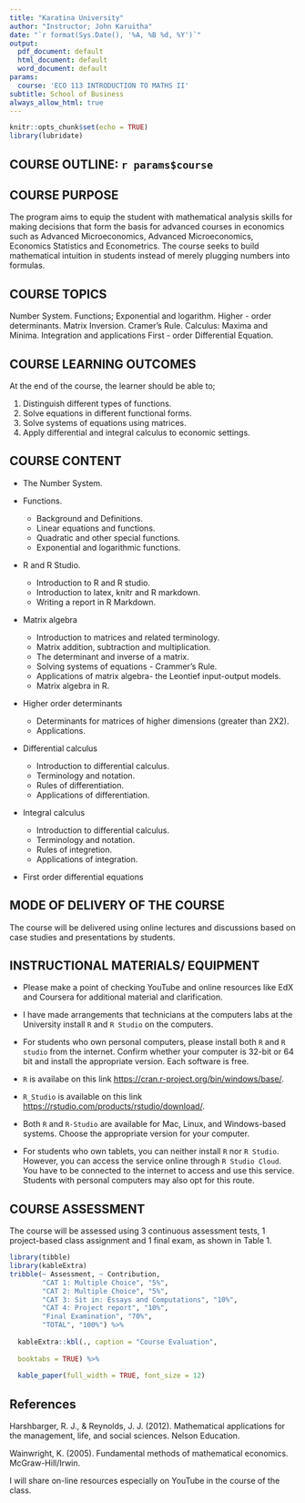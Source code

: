 ```yaml
---
title: "Karatina University"
author: "Instructor; John Karuitha"
date: "`r format(Sys.Date(), '%A, %B %d, %Y')`"
output:
  pdf_document: default
  html_document: default
  word_document: default
params:
  course: 'ECO 113 INTRODUCTION TO MATHS II'
subtitle: School of Business
always_allow_html: true
---
```


```r
knitr::opts_chunk$set(echo = TRUE)
library(lubridate)
```

## COURSE OUTLINE: `r params$course`

## COURSE PURPOSE

The program aims to equip the student with mathematical analysis skills for making decisions that form the basis for advanced courses in economics such as Advanced Microeconomics, Advanced Microeconomics, Economics Statistics and Econometrics. The course seeks to build mathematical intuition in students instead of merely plugging numbers into formulas.

## COURSE TOPICS

Number System. Functions; Exponential and logarithm. Higher - order determinants. Matrix Inversion. Cramer's Rule. Calculus: Maxima and Minima. Integration and applications First - order Differential Equation.

## COURSE LEARNING OUTCOMES

At the end of the course, the learner should be able to;

1. Distinguish different types of functions.
2. Solve equations in different functional forms.
3. Solve systems of equations using matrices. 
4. Apply differential and integral calculus to economic settings. 

## COURSE CONTENT

- The Number System.

- Functions.

    - Background and Definitions.
    - Linear equations and functions.
    - Quadratic and other special functions.
    - Exponential and logarithmic functions.
    
- R and R Studio.

    - Introduction to R and R studio.
    - Introduction to latex, knitr and R markdown.
    - Writing a report in R Markdown.
    
- Matrix algebra

    - Introduction to matrices and related terminology.
    - Matrix addition, subtraction and multiplication.
    - The determinant and inverse of a matrix.
    - Solving systems of equations - Crammer's Rule. 
    - Applications of matrix algebra- the Leontief input-output models.
    - Matrix algebra in R.
    
- Higher order determinants

    - Determinants for matrices of higher dimensions (greater than 2X2).
    - Applications.

- Differential calculus

    - Introduction to differential calculus.
    - Terminology and notation.
    - Rules of differentiation.
    - Applications of differentiation.

- Integral calculus

    - Introduction to differential calculus.
    - Terminology and notation.
    - Rules of integretion.
    - Applications of integration.
    
- First order differential equations

## MODE OF DELIVERY OF THE COURSE

The course will be delivered using online lectures and discussions based on case studies and presentations by students.

## INSTRUCTIONAL MATERIALS/ EQUIPMENT

- Please make a point of checking YouTube and online resources like EdX and Coursera for additional material and clarification. 

- I have made arrangements that technicians at the computers labs at the University install `R` and `R Studio` on the computers.  

- For students who own personal computers, please install both `R` and `R studio` from the internet. Confirm whether your computer is 32-bit or 64 bit and install the appropriate version. Each software is free. 

- `R` is availabe on this link <https://cran.r-project.org/bin/windows/base/>.

- `R_Studio` is available on this link <https://rstudio.com/products/rstudio/download/>.

- Both `R` and `R-Studio` are available for Mac, Linux, and Windows-based systems. Choose the appropriate version for your computer. 

- For students who own tablets, you can neither install `R` nor `R Studio`. However, you can access the service online through `R Studio Cloud`. You have to be connected to the internet to access and use this service. Students with personal computers may also opt for this route. 

\newpage

## COURSE ASSESSMENT
The course will be assessed using 3 continuous assessment tests, 1 project-based class assignment and 1 final exam, as shown in Table 1.

```r
library(tibble)
library(kableExtra)
tribble(~ Assessment, ~ Contribution,
        "CAT 1: Multiple Choice", "5%",
        "CAT 2: Multiple Choice", "5%",
        "CAT 3: Sit in: Essays and Computations", "10%",
        "CAT 4: Project report", "10%", 
        "Final Examination", "70%", 
        "TOTAL", "100%") %>% 
  
  kableExtra::kbl(., caption = "Course Evaluation", 
      
  booktabs = TRUE) %>% 
  
  kable_paper(full_width = TRUE, font_size = 12)
```


## References

Harshbarger, R. J., & Reynolds, J. J. (2012). Mathematical applications for the management, life, and social sciences. Nelson Education.

Wainwright, K. (2005). Fundamental methods of mathematical economics. McGraw-Hill/Irwin.

I will share on-line resources especially on YouTube in the course of the class. 



